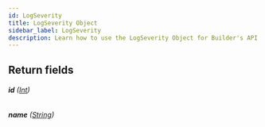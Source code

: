 ```yaml
---
id: LogSeverity
title: LogSeverity Object
sidebar_label: LogSeverity
description: Learn how to use the LogSeverity Object for Builder's API.
---
```


## Return fields

###### <b>id</b> ([Int](/composer/builder/api/schema/scalar/Int.mdx))

###### <b>name</b> ([String](/composer/builder/api/schema/scalar/String.mdx))
